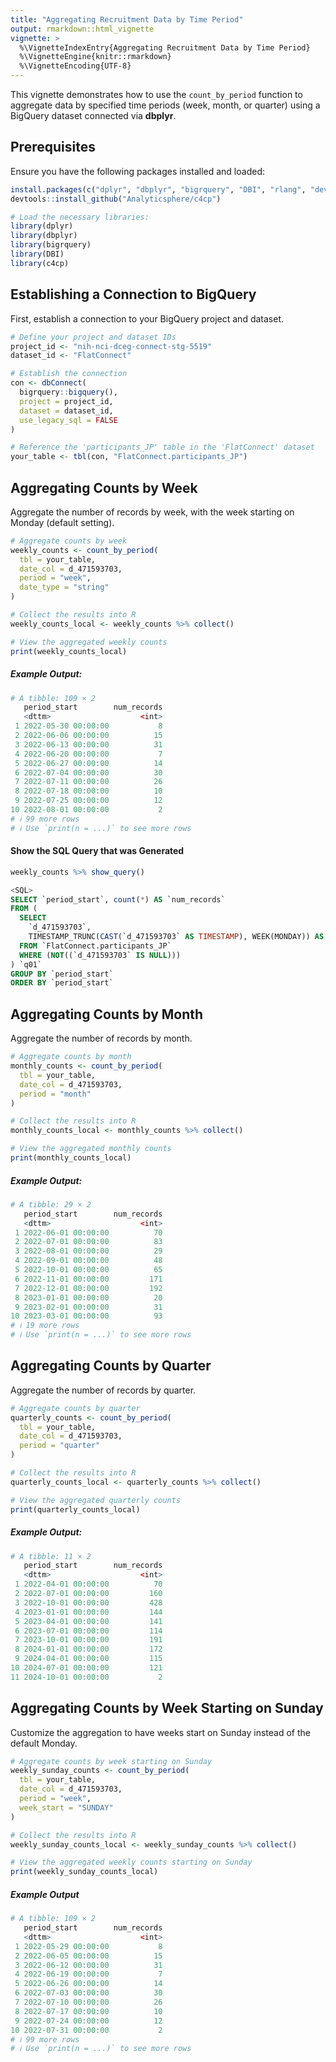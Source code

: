 ```yaml
---
title: "Aggregating Recruitment Data by Time Period"
output: rmarkdown::html_vignette
vignette: >
  %\VignetteIndexEntry{Aggregating Recruitment Data by Time Period}
  %\VignetteEngine{knitr::rmarkdown}
  %\VignetteEncoding{UTF-8}
---
```


This vignette demonstrates how to use the `count_by_period` function to aggregate data by specified time periods (week, month, or quarter) using a BigQuery dataset connected via **dbplyr**.

## Prerequisites

Ensure you have the following packages installed and loaded:

```r
install.packages(c("dplyr", "dbplyr", "bigrquery", "DBI", "rlang", "devtools"))
devtools::install_github("Analyticsphere/c4cp")

# Load the necessary libraries:
library(dplyr)
library(dbplyr)
library(bigrquery)
library(DBI)
library(c4cp)
```

## Establishing a Connection to BigQuery

First, establish a connection to your BigQuery project and dataset.

```r
# Define your project and dataset IDs
project_id <- "nih-nci-dceg-connect-stg-5519"
dataset_id <- "FlatConnect"

# Establish the connection
con <- dbConnect(
  bigrquery::bigquery(),
  project = project_id,
  dataset = dataset_id,
  use_legacy_sql = FALSE
)

# Reference the 'participants_JP' table in the 'FlatConnect' dataset
your_table <- tbl(con, "FlatConnect.participants_JP")
```

## Aggregating Counts by Week
Aggregate the number of records by week, with the week starting on Monday (default setting).

```r
# Aggregate counts by week
weekly_counts <- count_by_period(
  tbl = your_table,
  date_col = d_471593703,
  period = "week",
  date_type = "string"
)

# Collect the results into R
weekly_counts_local <- weekly_counts %>% collect()

# View the aggregated weekly counts
print(weekly_counts_local)
```

##### Example Output: 
```r
# A tibble: 109 × 2
   period_start        num_records
   <dttm>                    <int>
 1 2022-05-30 00:00:00           8
 2 2022-06-06 00:00:00          15
 3 2022-06-13 00:00:00          31
 4 2022-06-20 00:00:00           7
 5 2022-06-27 00:00:00          14
 6 2022-07-04 00:00:00          30
 7 2022-07-11 00:00:00          26
 8 2022-07-18 00:00:00          10
 9 2022-07-25 00:00:00          12
10 2022-08-01 00:00:00           2
# ℹ 99 more rows
# ℹ Use `print(n = ...)` to see more rows
```

#### Show the SQL Query that was Generated
```r
weekly_counts %>% show_query()
```

```sql
<SQL>
SELECT `period_start`, count(*) AS `num_records`
FROM (
  SELECT
    `d_471593703`,
    TIMESTAMP_TRUNC(CAST(`d_471593703` AS TIMESTAMP), WEEK(MONDAY)) AS `period_start`
  FROM `FlatConnect.participants_JP`
  WHERE (NOT((`d_471593703` IS NULL)))
) `q01`
GROUP BY `period_start`
ORDER BY `period_start`
```

## Aggregating Counts by Month
Aggregate the number of records by month.

```r
# Aggregate counts by month
monthly_counts <- count_by_period(
  tbl = your_table,
  date_col = d_471593703,
  period = "month"
)

# Collect the results into R
monthly_counts_local <- monthly_counts %>% collect()

# View the aggregated monthly counts
print(monthly_counts_local)
```

##### Example Output: 
```r
# A tibble: 29 × 2
   period_start        num_records
   <dttm>                    <int>
 1 2022-06-01 00:00:00          70
 2 2022-07-01 00:00:00          83
 3 2022-08-01 00:00:00          29
 4 2022-09-01 00:00:00          48
 5 2022-10-01 00:00:00          65
 6 2022-11-01 00:00:00         171
 7 2022-12-01 00:00:00         192
 8 2023-01-01 00:00:00          20
 9 2023-02-01 00:00:00          31
10 2023-03-01 00:00:00          93
# ℹ 19 more rows
# ℹ Use `print(n = ...)` to see more rows
```

## Aggregating Counts by Quarter
Aggregate the number of records by quarter.

```r
# Aggregate counts by quarter
quarterly_counts <- count_by_period(
  tbl = your_table,
  date_col = d_471593703,
  period = "quarter"
)

# Collect the results into R
quarterly_counts_local <- quarterly_counts %>% collect()

# View the aggregated quarterly counts
print(quarterly_counts_local)
```

##### Example Output:

```r
# A tibble: 11 × 2
   period_start        num_records
   <dttm>                    <int>
 1 2022-04-01 00:00:00          70
 2 2022-07-01 00:00:00         160
 3 2022-10-01 00:00:00         428
 4 2023-01-01 00:00:00         144
 5 2023-04-01 00:00:00         141
 6 2023-07-01 00:00:00         114
 7 2023-10-01 00:00:00         191
 8 2024-01-01 00:00:00         172
 9 2024-04-01 00:00:00         115
10 2024-07-01 00:00:00         121
11 2024-10-01 00:00:00           2
```

## Aggregating Counts by Week Starting on Sunday
Customize the aggregation to have weeks start on Sunday instead of the default Monday.

```r
# Aggregate counts by week starting on Sunday
weekly_sunday_counts <- count_by_period(
  tbl = your_table,
  date_col = d_471593703,
  period = "week",
  week_start = "SUNDAY"
)

# Collect the results into R
weekly_sunday_counts_local <- weekly_sunday_counts %>% collect()

# View the aggregated weekly counts starting on Sunday
print(weekly_sunday_counts_local)
```

##### Example Output
```r
# A tibble: 109 × 2
   period_start        num_records
   <dttm>                    <int>
 1 2022-05-29 00:00:00           8
 2 2022-06-05 00:00:00          15
 3 2022-06-12 00:00:00          31
 4 2022-06-19 00:00:00           7
 5 2022-06-26 00:00:00          14
 6 2022-07-03 00:00:00          30
 7 2022-07-10 00:00:00          26
 8 2022-07-17 00:00:00          10
 9 2022-07-24 00:00:00          12
10 2022-07-31 00:00:00           2
# ℹ 99 more rows
# ℹ Use `print(n = ...)` to see more rows
```
